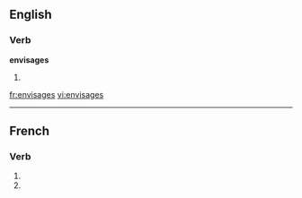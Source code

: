 ==English==

===Verb===
'''envisages'''

# {{third person singular of|[[envisage]]}}

[[fr:envisages]]
[[vi:envisages]]

----
{{see|envisagés}}
==French==

===Verb===
{{fr-verb-form}}

# {{form of|[[second-person|Second-person]] [[singular]] [[present indicative]]|envisager|lang=French}}
# {{form of|Second-person singular [[present subjunctive]]|envisager|lang=French}}


{{rfc-auto}}